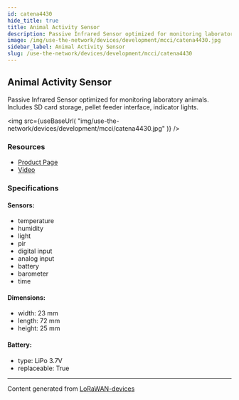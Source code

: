 ```yaml
---
id: catena4430
hide_title: true
title: Animal Activity Sensor
description: Passive Infrared Sensor optimized for monitoring laboratory animals. Includes SD card storage, pellet feeder interface, indicator lights.
image: /img/use-the-network/devices/development/mcci/catena4430.jpg
sidebar_label: Animal Activity Sensor
slug: /use-the-network/devices/development/mcci/catena4430
---
```



## Animal Activity Sensor

Passive Infrared Sensor optimized for monitoring laboratory animals. Includes SD card storage, pellet feeder interface, indicator lights.

<img
src={useBaseUrl(
"img/use-the-network/devices/development/mcci/catena4430.jpg"
)}
/>

### Resources

- [Product Page](https://mcci.io/buy-catena4430)
- [Video](https://youtu.be/nG8MmaR5dsA)

### Specifications

#### Sensors:
- temperature
- humidity
- light
- pir
- digital input
- analog input
- battery
- barometer
- time
#### Dimensions:
- width: 23 mm
- length: 72 mm
- height: 25 mm
#### Battery: 
- type: LiPo 3.7V
- replaceable: True



---
Content generated from [LoRaWAN-devices](https://github.com/TheThingsNetwork/lorawan-devices)